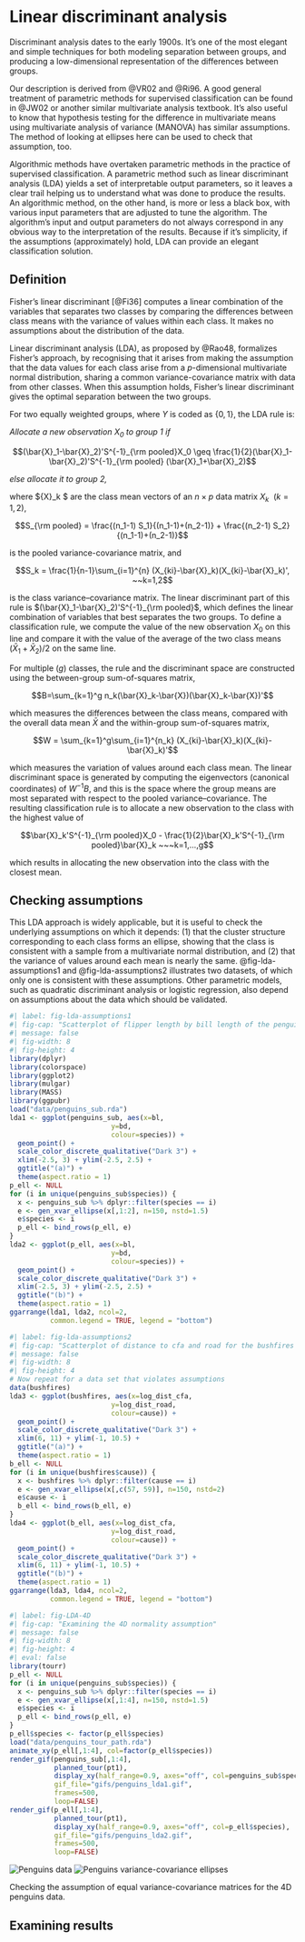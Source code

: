 # Linear discriminant analysis

Discriminant analysis dates to the early 1900s. It's one of the most elegant and simple techniques for both modeling separation between groups, and producing a low-dimensional representation of the differences between groups. 

Our description is derived from @VR02 and @Ri96. A good general treatment of parametric methods for supervised classification can be found in @JW02 or another
similar multivariate analysis textbook. It's also useful to know that hypothesis testing for the difference in multivariate means using multivariate analysis of variance (MANOVA) has similar assumptions. The method of looking at ellipses here can be used to check that assumption, too.\index{classification methods!multivariate analysis of variance (MANOVA)}

Algorithmic methods have overtaken parametric methods in the practice of supervised classification.  A parametric method such as linear discriminant analysis (LDA) yields a set of interpretable output parameters, so it leaves a clear trail helping us to understand what was done to produce the results.  An algorithmic method, on the other hand, is more or less a black box, with various input parameters that are adjusted to tune the algorithm.  The algorithm's input and output parameters do not always correspond in any obvious way to the interpretation of the results.  Because if it's simplicity, if the assumptions (approximately) hold, LDA can provide an elegant classification solution.

## Definition

Fisher's linear discriminant [@Fi36] computes a linear combination of the variables that separates two classes by comparing the differences between class means with the variance of values within each class. It makes no assumptions about the distribution of the data. 

Linear discriminant analysis (LDA), as proposed by @Rao48, formalizes Fisher's approach, by recognising that it arises from making the assumption that the data values for each class arise from a $p$-dimensional multivariate normal distribution, sharing a common variance-covariance matrix with data from other classes. When this assumption holds, Fisher's linear discriminant gives the optimal separation between the two groups.

For two equally weighted groups, where $Y$ is coded as $\{0, 1\}$, the LDA rule is:

*Allocate a new observation $X_0$ to group 1 if*

$$(\bar{X}_1-\bar{X}_2)'S^{-1}_{\rm pooled}X_0 \geq 
  \frac{1}{2}(\bar{X}_1-\bar{X}_2)'S^{-1}_{\rm pooled}
  (\bar{X}_1+\bar{X}_2)$$

*else allocate it to group 2,*

where $\bar{X}_k $ are the class mean vectors of an 
$n\times p$ data matrix $X_k ~~(k=1,2)$, 


$$S_{\rm pooled} = \frac{(n_1-1) S_1}{(n_1-1)+(n_2-1)} + \frac{(n_2-1) S_2}{(n_1-1)+(n_2-1)}$$

is the pooled variance-covariance matrix, and

$$S_k = \frac{1}{n-1}\sum_{i=1}^{n}
(X_{ki}-\bar{X}_k)(X_{ki}-\bar{X}_k)', ~~k=1,2$$

is the class variance--covariance matrix. The linear
discriminant part of this rule is
$(\bar{X}_1-\bar{X}_2)'S^{-1}_{\rm pooled}$, which defines the linear combination of variables that best separates the two groups.  To define a classification rule, we compute the value of the
new observation $X_0$ on this line and compare it with the value of the average of the two class means $(\bar{X}_1+\bar{X}_2)/2$ on the same line.

For multiple $(g)$ classes, the rule and the discriminant space are constructed using the between-group sum-of-squares matrix,

$$B=\sum_{k=1}^g n_k(\bar{X}_k-\bar{X})(\bar{X}_k-\bar{X})'$$

which measures the differences between the class means, 
compared with the overall data mean $\bar{X}$ and the within-group sum-of-squares matrix,

$$W =
\sum_{k=1}^g\sum_{i=1}^{n_k}
(X_{ki}-\bar{X}_k)(X_{ki}-\bar{X}_k)'$$

which measures the variation of values around each class mean. The linear discriminant space is generated by computing the eigenvectors (canonical coordinates) of $W^{-1}B$, and this is the space where the group means are most separated with respect to the
pooled variance--covariance. The resulting classification rule is to allocate a new observation to the class with the highest value of

$$\bar{X}_k'S^{-1}_{\rm pooled}X_0 - 
\frac{1}{2}\bar{X}_k'S^{-1}_{\rm pooled}\bar{X}_k ~~~k=1,...,g$$

which results in allocating the new observation into the
class with the closest mean.

## Checking assumptions

This LDA approach is widely applicable, but it is useful
to check the underlying assumptions on which it depends: (1) that the cluster structure corresponding to each class forms an ellipse, showing that the class is consistent with a sample from a multivariate normal distribution, and (2) that the variance of values
around each mean is nearly the same. @fig-lda-assumptions1 and @fig-lda-assumptions2
illustrates two datasets, of which only one is consistent with these assumptions. Other parametric models, such as quadratic discriminant analysis or logistic regression, also depend on assumptions about the data which should be validated.  \index{classification methods!quadratic discriminant analysis (QDA)} \index{classification methods!logistic regression}

```r
#| label: fig-lda-assumptions1
#| fig-cap: "Scatterplot of flipper length by bill length of the penguins data, and corresponding variance-covariance ellipses. There is a small amount of difference between the ellipses, but they are similar enough to be confident in assuming the population variance-covariances are equal."
#| message: false
#| fig-width: 8
#| fig-height: 4
library(dplyr)
library(colorspace)
library(ggplot2)
library(mulgar)
library(MASS)
library(ggpubr)
load("data/penguins_sub.rda")
lda1 <- ggplot(penguins_sub, aes(x=bl, 
                         y=bd, 
                         colour=species)) +
  geom_point() +
  scale_color_discrete_qualitative("Dark 3") +
  xlim(-2.5, 3) + ylim(-2.5, 2.5) +
  ggtitle("(a)") +
  theme(aspect.ratio = 1) 
p_ell <- NULL
for (i in unique(penguins_sub$species)) {
  x <- penguins_sub %>% dplyr::filter(species == i)
  e <- gen_xvar_ellipse(x[,1:2], n=150, nstd=1.5)
  e$species <- i
  p_ell <- bind_rows(p_ell, e)
}
lda2 <- ggplot(p_ell, aes(x=bl, 
                         y=bd, 
                         colour=species)) +
  geom_point() +
  scale_color_discrete_qualitative("Dark 3") +
  xlim(-2.5, 3) + ylim(-2.5, 2.5) +
  ggtitle("(b)") +
  theme(aspect.ratio = 1)
ggarrange(lda1, lda2, ncol=2, 
          common.legend = TRUE, legend = "bottom")
```

```r
#| label: fig-lda-assumptions2
#| fig-cap: "Scatterplot of distance to cfa and road for the bushfires data, and corresponding variance-covariance ellipses. There is a lot of difference between the ellipses, so it cannot be assumed that the population variance-covariances are equal."
#| message: false
#| fig-width: 8
#| fig-height: 4
# Now repeat for a data set that violates assumptions
data(bushfires)
lda3 <- ggplot(bushfires, aes(x=log_dist_cfa, 
                         y=log_dist_road, 
                         colour=cause)) +
  geom_point() +
  scale_color_discrete_qualitative("Dark 3") +
  xlim(6, 11) + ylim(-1, 10.5) +
  ggtitle("(a)") +
  theme(aspect.ratio = 1)
b_ell <- NULL
for (i in unique(bushfires$cause)) {
  x <- bushfires %>% dplyr::filter(cause == i)
  e <- gen_xvar_ellipse(x[,c(57, 59)], n=150, nstd=2)
  e$cause <- i
  b_ell <- bind_rows(b_ell, e)
}
lda4 <- ggplot(b_ell, aes(x=log_dist_cfa, 
                         y=log_dist_road, 
                         colour=cause)) +
  geom_point() +
  scale_color_discrete_qualitative("Dark 3") +
  xlim(6, 11) + ylim(-1, 10.5) +
  ggtitle("(b)") +
  theme(aspect.ratio = 1)
ggarrange(lda3, lda4, ncol=2, 
          common.legend = TRUE, legend = "bottom")

```

```r
#| label: fig-LDA-4D
#| fig-cap: "Examining the 4D normality assumption"
#| message: false
#| fig-width: 8
#| fig-height: 4
#| eval: false
library(tourr)
p_ell <- NULL
for (i in unique(penguins_sub$species)) {
  x <- penguins_sub %>% dplyr::filter(species == i)
  e <- gen_xvar_ellipse(x[,1:4], n=150, nstd=1.5)
  e$species <- i
  p_ell <- bind_rows(p_ell, e)
}
p_ell$species <- factor(p_ell$species)
load("data/penguins_tour_path.rda")
animate_xy(p_ell[,1:4], col=factor(p_ell$species))
render_gif(penguins_sub[,1:4], 
           planned_tour(pt1), 
           display_xy(half_range=0.9, axes="off", col=penguins_sub$species),
           gif_file="gifs/penguins_lda1.gif",
           frames=500,
           loop=FALSE)
render_gif(p_ell[,1:4], 
           planned_tour(pt1), 
           display_xy(half_range=0.9, axes="off", col=p_ell$species),
           gif_file="gifs/penguins_lda2.gif",
           frames=500,
           loop=FALSE)
```
::: {#fig-penguins-lda-ellipses layout-ncol=2}

![Penguins data](gifs/penguins_lda1.gif){#fig-penguins-lda1 fig-alt="Tour of penguins"}
![Penguins variance-covariance ellipses](gifs/penguins_lda2.gif){#fig-penguins-lda2 fig-alt="Tour of ellipses corresponding to variance-covariance matrices"}

Checking the assumption of equal variance-covariance matrices for the 4D penguins data. 
:::


## Examining results
